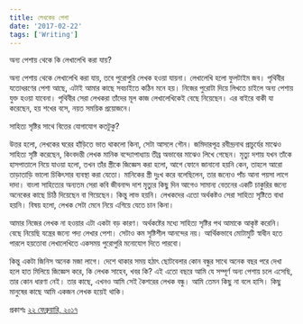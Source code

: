 ```yaml
---
title: লেখকের পেশা
date: '2017-02-22'
tags: ['Writing']
---
```


অন্য পেশায় থেকে কি লেখালেখি করা যায়?

 

অন্য পেশায় থেকে লেখালেখি করা যায়, তবে পুরোপুরি লেখক হওয়া যায়না। লেখালেখি হলো ফুলটাইম জব। পৃথিবীর যতোধরণের পেশা আছে, এটাই আমার কাছে সবচাইতে কঠিন মনে হয়। নিজের পুরোটা দিয়ে লিখতে চাইলে অন্য পেশায় যুক্ত হওয়া যাবেনা। পৃথিবীর সেরা লেখকরা তাঁদের মূল কাজ লেখালেখিকেই বেছে নিয়েছেন। এর বাইরে বাকী যা করেছেন, হয় শখের বসে, নয়ত সময়িক প্রয়োজনে।

 

সাহিত্য সৃষ্টির সাথে বিত্তের যোগাযোগ কতটুকু?

 

উত্তর হলো, লেখকের ঘরের হাঁড়িতে ভাত থাকলো কিনা, সেটা আসলে গৌন। জমিদারপূত্র রবীন্দ্রনাথ প্রাচুর্যের মাঝেও সাহিত্য সৃষ্টি করেছেন, কিংবদন্তী লেখক মানিক বন্দ্যোপাধ্যায় তীব্র অভাবের মাঝেও লিখে গেছেন। মৃত্যু দশায় যখন তাঁকে হাসপাতালে নিয়ে যাওয়া হলো, তখন তাঁর স্ত্রীকে জিজ্ঞেস করা হলো, আগে ফোনে জানানো হয়নি কেন, তাহলে আরো তাড়াতাড়ি ভালো চিকিৎসার ব্যবস্থা করা যেতো। মানিকের স্ত্রী দুঃখ করে বলেছিলেন, তার জন্যেও পাঁচ আনা পয়সা লাগে দাদা। বাংলা সাহিত্যের অন্যতম সেরা কবি জীবনান্দ দাশ মৃত্যুর কিছু দিন আগেও সামান্য বেতনের একটি চাকুরির জন্যে অনেকের কাছে চিঠি দিয়েছেন বা গিয়েছেন। কিন্তু লাভ হয়নি। লেখকদের এতো অর্থকষ্টও সেরা সাহিত্য সৃষ্টিতে বাধা হয়নি। বিষয় হলো, লেখক সেটা মেনে নিয়ে এগিয়ে যেতে চান কিনা।

 

আমার নিজের লেখক না হওয়ার এটা একটা বড় কারণ। অর্থকষ্টের মধ্যে সাহিত্য সৃষ্টির পথ আমাকে আকৃষ্ট করেনি। বেছে নিয়েছি যন্ত্রের জন্যে পদ্য লেখার পেশা। সেটাও কম সৃষ্টিশীল আনন্দের নয়। আর্থিকভাবে মোটামুটি স্বাধীন হতে পারলে হয়তোবা লেখালেখিতে একসময় পুরোপুরি মনোযোগ দিতে পারবো।

 

কিন্তু একটা জিনিস অনেক মজা লাগে। দেশে থাকার সময় হঠাৎ ছোটবেলার কোন বন্ধুর সাথে অনেক বছর পরে দেখা হলে হাত মিলিয়ে জিজ্ঞেস করে, কি লেখক সাহেব, খবর কি? এই এতো বছরে আমি যে সম্পূর্ণ অন্য পেশায় চলে এসেছি, তার কোন ধারণা নেই। তার কাছে, এখনও আমি সেই কৈশরের লেখক বন্ধু। আমি তেমন কিছু না বলে হাসি। কিছু মানুষের কাছে আমি একজন লেখক হয়েই থাকি।

 

প্রকাশঃ [২২ ফেব্রুয়ারি, ২০১৭](https://www.facebook.com/ashraful.alam/posts/10154140303905583)
